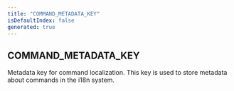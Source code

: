 ```yaml
---
title: "COMMAND_METADATA_KEY"
isDefaultIndex: false
generated: true
---
```



<!-- This file was generated from the CommandKit source. Do not modify. Instead, re-run the "docgen" script -->


## COMMAND_METADATA_KEY

<GenerationInfo sourceFile="packages/i18n/src/constants.ts" sourceLine="14" packageName="@commandkit/i18n" />

Metadata key for command localization.
This key is used to store metadata about commands in the i18n system.

